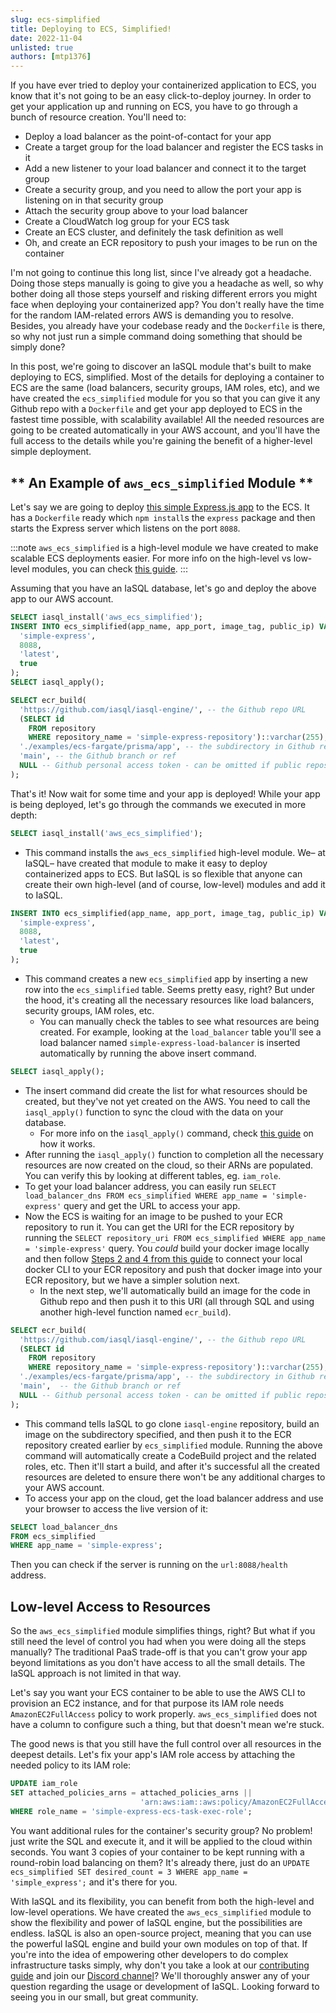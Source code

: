 ```yaml
---
slug: ecs-simplified
title: Deploying to ECS, Simplified!
date: 2022-11-04
unlisted: true
authors: [mtp1376]
---
```

If you have ever tried to deploy your containerized application to ECS, you know that it's not going to be an easy click-to-deploy journey. In order to get your application up and running on ECS, you have to go through a bunch of resource creation. You'll need to:
- Deploy a load balancer as the point-of-contact for your app
- Create a target group for the load balancer and register the ECS tasks in it
- Add a new listener to your load balancer and connect it to the target group
- Create a security group, and you need to allow the port your app is listening on in that security group
- Attach the security group above to your load balancer
- Create a CloudWatch log group for your ECS task
- Create an ECS cluster, and definitely the task definition as well
- Oh, and create an ECR repository to push your images to be run on the container

I'm not going to continue this long list, since I've already got a headache. Doing those steps manually is going to give you a headache as well, so why bother doing all those steps yourself and risking different errors you might face when deploying your containerized app? You don't really have the time for the random IAM-related errors AWS is demanding you to resolve. Besides, you already have your codebase ready and the `Dockerfile` is there, so why not just run a simple command doing something that should be simply done?

In this post, we're going to discover an IaSQL module that's built to make deploying to ECS, simplified. Most of the details for deploying a container to ECS are the same (load balancers, security groups, IAM roles, etc), and we have created the `ecs_simplified` module for you so that you can give it any Github repo with a `Dockerfile` and get your app deployed to ECS in the fastest time possible, with scalability available! All the needed resources are going to be created automatically in your AWS account, and you'll have the full access to the details while you're gaining the benefit of a higher-level simple deployment.

## ** An Example of `aws_ecs_simplified` Module **

Let's say we are going to deploy [this simple Express.js app](https://github.com/iasql/iasql-engine/tree/main/examples/ecs-fargate/prisma/app) to the ECS. It has a `Dockerfile` ready which `npm install`s the `express` package and then starts the Express server which listens on the port `8088`.

:::note
`aws_ecs_simplified` is a high-level module we have created to make scalable ECS deployments easier. For more info on the high-level vs low-level modules, you can check [this guide](https://iasql.com/docs/high-level-vs-low-level/).
:::

Assuming that you have an IaSQL database, let's go and deploy the above app to our AWS account.
```sql title="Deploy a simple Express.js app from a Github repository to ECS" showLineNumbers TheButton="Deploy Now"
SELECT iasql_install('aws_ecs_simplified');
INSERT INTO ecs_simplified(app_name, app_port, image_tag, public_ip) VALUES(
  'simple-express',
  8088,
  'latest',
  true
);
SELECT iasql_apply();

SELECT ecr_build(
  'https://github.com/iasql/iasql-engine/', -- the Github repo URL
  (SELECT id
    FROM repository
    WHERE repository_name = 'simple-express-repository')::varchar(255), -- ECR repo for the image to be pushed
  './examples/ecs-fargate/prisma/app', -- the subdirectory in Github repo
  'main', -- the Github branch or ref
  NULL -- Github personal access token - can be omitted if public repository
);
```
That's it! Now wait for some time and your app is deployed! While your app is being deployed, let's go through the commands we executed in more depth:
```sql
SELECT iasql_install('aws_ecs_simplified');
```
- This command installs the `aws_ecs_simplified` high-level module. We– at IaSQL– have created that module to make it easy to deploy containerized apps to ECS. But IaSQL is so flexible that anyone can create their own high-level (and of course, low-level) modules and add it to IaSQL.
```sql
INSERT INTO ecs_simplified(app_name, app_port, image_tag, public_ip) VALUES(
  'simple-express',
  8088,
  'latest',
  true
);
```
- This command creates a new `ecs_simplified` app by inserting a new row into the `ecs_simplified` table. Seems pretty easy, right? But under the hood, it's creating all the necessary resources like load balancers, security groups, IAM roles, etc.
  - You can manually check the tables to see what resources are being created. For example, looking at the `load_balancer` table you'll see a load balancer named `simple-express-load-balancer` is inserted automatically by running the above insert command.
```sql
SELECT iasql_apply();
```
- The insert command did create the list for what resources should be created, but they've not yet created on the AWS. You need to call the `iasql_apply()` function to sync the cloud with the data on your database.
  - For more info on the `iasql_apply()` command, check [this guide](https://iasql.com/docs/apply-and-sync/#apply-and-preview_apply) on how it works.
- After running the `iasql_apply()` function to completion all the necessary resources are now created on the cloud, so their ARNs are populated. You can verify this by looking at different tables, eg. `iam_role`.
- To get your load balancer address, you can easily run `SELECT load_balancer_dns FROM ecs_simplified WHERE app_name = 'simple-express'` query and get the URL to access your app.
- Now the ECS is waiting for an image to be pushed to your ECR repository to run it. You can get the URI for the ECR repository by running the `SELECT repository_uri FROM ecs_simplified WHERE app_name = 'simple-express'` query.  You *could* build your docker image locally and then follow [Steps 2 and 4 from this guide](https://docs.aws.amazon.com/AmazonECR/latest/userguide/getting-started-cli.html) to connect your local docker CLI to your ECR repository and push that docker image into your ECR repository, but we have a simpler solution next.
  - In the next step, we'll automatically build an image for the code in Github repo and then push it to this URI (all through SQL and using another high-level function named `ecr_build`).
```sql
SELECT ecr_build(
  'https://github.com/iasql/iasql-engine/', -- the Github repo URL
  (SELECT id
    FROM repository
    WHERE repository_name = 'simple-express-repository')::varchar(255), -- ECR repo for the image to be pushed
  './examples/ecs-fargate/prisma/app', -- the subdirectory in Github repo
  'main',  -- the Github branch or ref
  NULL -- Github personal access token - can be omitted if public repository
);
```
- This command tells IaSQL to go clone `iasql-engine` repository, build an image on the subdirectory specified, and then push it to the ECR repository created earlier by `ecs_simplified` module. Running the above command will automatically create a CodeBuild project and the related roles, etc. Then it'll start a build, and after it's successful all the created resources are deleted to ensure there won't be any additional charges to your AWS account.
- To access your app on the cloud, get the load balancer address and use your browser to access the live version of it:
```sql
SELECT load_balancer_dns
FROM ecs_simplified
WHERE app_name = 'simple-express';
```
Then you can check if the server is running on the `url:8088/health` address.

## Low-level Access to Resources

So the `aws_ecs_simplified` module simplifies things, right? But what if you still need the level of control you had when you were doing all the steps manually? The traditional PaaS trade-off is that you can't grow your app beyond limitations as you don't have access to all the small details. The IaSQL approach is not limited in that way.

Let's say you want your ECS container to be able to use the AWS CLI to provision an EC2 instance, and for that purpose its IAM role needs `AmazonEC2FullAccess` policy to work properly. `aws_ecs_simplified` does not have a column to configure such a thing, but that doesn't mean we're stuck.

The good news is that you still have the full control over all resources in the deepest details. Let's fix your app's IAM role access by attaching the needed policy to its IAM role:
```sql
UPDATE iam_role
SET attached_policies_arns = attached_policies_arns ||
                             'arn:aws:iam::aws:policy/AmazonEC2FullAccess' -- attached_policies_arns is of text[] type
WHERE role_name = 'simple-express-ecs-task-exec-role';

```

You want additional rules for the container's security group? No problem! just write the SQL and execute it, and it will be applied to the cloud within seconds. You want 3 copies of your container to be kept running with a round-robin load balancing on them? It's already there, just do an `UPDATE ecs_simplified SET desired_count = 3 WHERE app_name = 'simple_express';` and it's there for you.

With IaSQL and its flexibility, you can benefit from both the high-level and low-level operations. We have created the `aws_ecs_simplified` module to show the flexibility and power of IaSQL engine, but the possibilities are endless. IaSQL is also an open-source project, meaning that you can use the powerful IaSQL engine and build your own modules on top of that. If you're into the idea of empowering other developers to do complex infrastructure tasks simply, why don't you take a look at our [contributing guide](https://github.com/iasql/iasql-engine/blob/main/CONTRIBUTING.md) and join our [Discord channel](https://discord.com/invite/machGGczea)? We'll thoroughly answer any of your question regarding the usage or development of IaSQL. Looking forward to seeing you in our small, but great community.